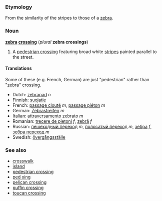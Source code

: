 ===Etymology===
From the similarity of the stripes to those of a [[zebra]].

===Noun===
'''[[zebra]] [[crossing]]''' (''plural'' '''zebra crossings''')

#A [[pedestrian crossing]] featuring broad white [[stripe]]s painted parallel to the street.

====Translations====

Some of these (e.g. French, German) are just "pedestrian" rather than "zebra" crossing.

*Dutch: [[zebrapad]] ''n''
*Finnish: [[suojatie]]
*French: [[passage clouté]] ''m'', [[passage piéton]] ''m''
*German: [[Zebrastreifen]] ''m''
*Italian: [[attraversamento]] zebrato ''m''
*Romanian: [[trecere de pietoni]] ''f'', [[zebră]] ''f''
*Russian: [[пешеходный переход]] ''m'', [[полосатый переход]] ''m'', [[зебра]] ''f'', [[зебра переход]] ''m''
*Swedish: [[övergångsställe]]

===See also===
*[[crosswalk]]
*[[island]]
*[[pedestrian crossing]]
*[[ped xing]]
*[[pelican crossing]]
*[[puffin crossing]]
*[[toucan crossing]]